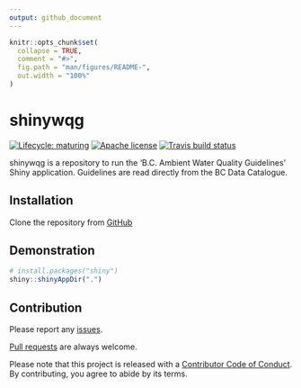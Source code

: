```yaml
---
output: github_document
---
```


<!-- README.md is generated from README.Rmd. Please edit that file -->

```r
knitr::opts_chunk$set(
  collapse = TRUE,
  comment = "#>",
  fig.path = "man/figures/README-",
  out.width = "100%"
)
```

# shinywqg

<!-- badges: start -->
[![Lifecycle: maturing](https://img.shields.io/badge/lifecycle-maturing-blue.svg)](https://www.tidyverse.org/lifecycle/#maturing)
[![Apache license](https://img.shields.io/badge/License-Apache%202.0-blue.svg)](https://opensource.org/licenses/Apache-2.0)
[![Travis build status](https://travis-ci.com/bcgov/shinywqg.svg?branch=master)](https://travis-ci.com/bcgov/shinywqg)
<!-- badges: end -->

shinywqg is a repository to run the 'B.C. Ambient Water Quality Guidelines' Shiny application. Guidelines are read directly from the BC Data Catalogue.

## Installation

Clone the repository from [GitHub](https://github.com/bcgov/shinywqg)

## Demonstration
```r
# install.packages("shiny")
shiny::shinyAppDir(".")
```

## Contribution

Please report any [issues](https://github.com/bcgov/shinywqg/issues).

[Pull requests](https://github.com/bcgov/shinywqg/pulls) are always welcome.

Please note that this project is released with a [Contributor Code of Conduct](https://github.com/bcgov/shinywqg/blob/master/CODE_OF_CONDUCT.md).
By contributing, you agree to abide by its terms.
